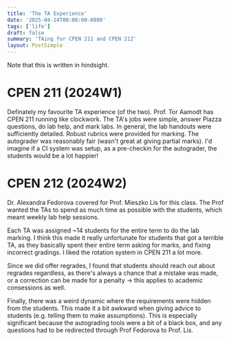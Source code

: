 ```yaml
---
title: 'The TA Experience'
date: '2025-04-24T00:00:00-0800'
tags: ['life']
draft: false
summary: 'TAing for CPEN 211 and CPEN 212'
layout: PostSimple
---
```


Note that this is written in hindsight.

# CPEN 211 (2024W1)

Definately my favourite TA experience (of the two). Prof. Tor Aamodt has CPEN 211 running like clockwork. The TA's jobs were simple, answer Piazza questions, do lab help, and mark labs. In general, the lab handouts were sufficiently detailed. Robust rubrics were provided for marking. The autograder was reasonably fair (wasn't great at giving partial marks). I'd imagine if a CI system was setup, as a pre-checkin for the autograder, the students would be a lot happier!

# CPEN 212 (2024W2)

Dr. Alexandra Fedorova covered for Prof. Mieszko Lis for this class. The Prof wanted the TAs to spend as much time as possible with the students, which meant weekly lab help sessions. 

Each TA was assigned \~14 students for the entire term to do the lab marking. I think this made it really unfortunate for students that got a terrible TA, as they basically spent their entire term asking for marks, and fixing incorrect gradings. I liked the rotation system in CPEN 211 a lot more. 

Since we did offer regrades, I found that students should reach out about regrades regardless, as there's always a chance that a mistake was made, or a correction can be made for a penalty -> this applies to academic consessions as well.

Finally, there was a weird dynamic where the requirements were hidden from the students. This made it a bit awkward when giving advice to students (e.g. telling them to make assumptions). This is especially significant because the autograding tools were a bit of a black box, and any questions had to be redirected through Prof Fedorova to Prof. Lis.
